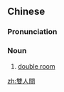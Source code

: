 {{also|双人间}}
==Chinese==
{{zh-forms|s=双人间|type=21}}

===Pronunciation===
{{zh-pron
|m=shuāngrénjiān
|c=soeng1 jan4 gaan1
|cat=n
}}

===Noun===
{{zh-noun}}

# [[double room]] {{gloss|in a hotel}}

[[zh:雙人間]]